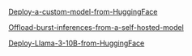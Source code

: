 [Deploy-a-custom-model-from-HuggingFace](Examples/Deploy-a-custom-model-from-HuggingFace.mdx)

[Offload-burst-inferences-from-a-self-hosted-model](Examples/Offload-burst-inferences-from-a-self-hosted-model.mdx)

[Deploy-Llama-3-10B-from-HuggingFace](Examples/Deploy-Llama-3-10B-from-HuggingFace.mdx)